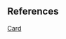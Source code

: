 

<Meta title="Data Structure/Array/1D/[66] Plus One/Problem" />

<Problem />

## References

[Card](https://leetcode.com/explore/learn/card/array-and-string/201/introduction-to-array/1148/)
